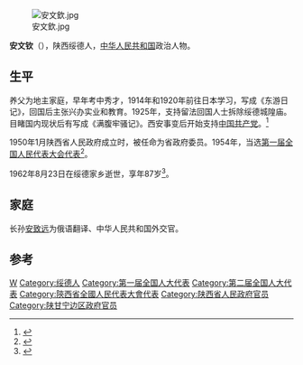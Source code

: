[[File:安文欽.jpg|thumb]]

'''安文钦'''（{{bd|1874年||1962年}}），陕西绥德人，[[中华人民共和国|中华人民共和国]]政治人物。

==生平==
养父为地主家庭，早年考中秀才，1914年和1920年前往日本学习，写成《东游日记》，回国后主张兴办实业和教育。1925年，支持留法回国人士拆除绥德城隍庙。目睹国内现状后有写成《满腹牢骚记》。西安事变后开始支持[[中国共产党|中国共产党]]。<ref name="xjg">{{cite web |author1=中共陕西省委党史研究室 |author2=陕西省公安厅 |author3=徐建国 |title=中共陕西历史人物传（第九卷） |url=http://book.yancloud.red/Index/article/bookchapterid/17914.html |website=延安红云平台 |accessdate=2021-03-10}}</ref>

1950年1月陕西省人民政府成立时，被任命为省政府委员。1954年，当选[[第一届全国人民代表大会代表名单|第一届全国人民代表大会代表]]<ref>{{cite book|author=全国人民代表大会常务委员会办公厅|title=中华人民共和国第一届全国人民代表大会代表名单|year=1955年|publisher=全国人民代表大会常务委员会办公厅|url=http://book.ucdrs.superlib.net/views/specific/2929/bookDetail.jsp?dxNumber=000005772167&d=546843D0AE2464CD1C95896344A85614&fenlei=04070402|access-date=2015-01-28|archive-date=2019-01-24|archive-url=https://web.archive.org/web/20190124105450/http://book.ucdrs.superlib.net/views/specific/2929/bookDetail.jsp?dxNumber=000005772167&d=546843D0AE2464CD1C95896344A85614&fenlei=04070402|dead-url=no}}</ref>。

1962年8月23日在绥德家乡逝世，享年87岁<ref>{{cite news |title=全国人大代表安文钦逝世 |work=[[人民日报|人民日报]] |date=1962年8月26日 |page=第2版}}</ref>。

==家庭==
长孙[[安致远|安致远]]为俄语翻译、中华人民共和国外交官。

==参考==
{{reflist}}
{{中国政治人物小作品}}
{{Authority control}}
{{DEFAULTSORT:An安}}
[[Category:安姓|W]]
[[Category:绥德人|Category:绥德人]]
[[Category:第一届全国人大代表|Category:第一届全国人大代表]]
[[Category:第二届全国人大代表|Category:第二届全国人大代表]]
[[Category:陝西省全國人民代表大會代表|Category:陝西省全國人民代表大會代表]]
[[Category:陕西省人民政府官员|Category:陕西省人民政府官员]]
[[Category:陕甘宁边区政府官员|Category:陕甘宁边区政府官员]]